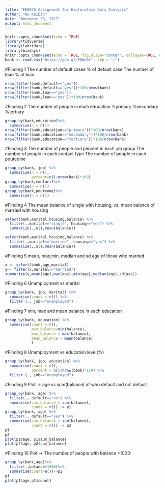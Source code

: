 ---
title: "FE8828 Assignment for Exploratory Data Analysis"
author: "Wu Kaibin"
date: "November 28, 2017"
output: html_document
---

```{r setup, include=FALSE}
knitr::opts_chunk$set(echo = TRUE)
library(tidyverse)
library(lubridate)
library(bizdays)
knitr::opts_chunk$set(echo = TRUE, fig.align="center", collapse=TRUE, cache=TRUE)
bank <- read.csv("https://goo.gl/PBQnBt", sep = ";")
```

#Finding 1
The number of default cases 
% of default case
The number of loan
% of loan

```{r finding1, echo=TRUE}
nrow(filter(bank,default=="yes")) 
nrow(filter(bank,default=="yes"))*100/nrow(bank)
nrow(filter(bank,loan=="yes"))
nrow(filter(bank,loan=="yes"))*100/nrow(bank)
```

#Finding 2
The number of people in each education 
%primary
%secondary
%tertiary

```{r finding2, echo=TRUE}
group_by(bank,education)%>% 
  summarise(n = n())
nrow(filter(bank,education=="primary"))*100/nrow(bank)
nrow(filter(bank,education=="secondary"))*100/nrow(bank)
nrow(filter(bank,education=="tertiary"))*100/nrow(bank)
```

#Finding 3
The number of people and percent in each job group
The number of people in each contact type
The number of people in each poutcome
```{r finding3, echo=TRUE}
group_by(bank, job) %>% 
  summarise(n = n(),
            percent=n()/nrow(bank)*100)
group_by(bank,contact)%>% 
  summarise(n = n())
group_by(bank,poutcome)%>% 
  summarise(n = n())
```

#Finding 4
The mean balance of single with housing, vs. mean balance of married with housing

```{r finding4, echo=TRUE}
select(bank,marital,housing,balance) %>%
  filter(.,marital=="single", housing=="yes") %>%
  summarize(.,n(),mean(balance))

select(bank,marital,housing,balance) %>%
  filter(.,marital=="married", housing=="yes") %>%
  summarize(.,n(),mean(balance)) 
```

#Finding 5
mean, max,min, median and sd age of those who married


```{r finding5,echo=TRUE}
x <- select(bank,age,marital)
y<- filter(x,marital=="married")
summarize(y,mean(age),max(age),min(age),median(age),sd(age))

```

#Finding 6
Unemployment vs marital


```{r finding6,echo=TRUE}
group_by(bank, job, marital) %>%
  summarise(count = n()) %>%
  filter (., job=="unemployed")
```


#Finding 7
min, max and mean balance in each education

```{r finding7, echo=TRUE}
group_by(bank, education) %>%
  summarise(count = n(),
            min_balance=min(balance),
            max_balance = max(balance),
            mean_balance = mean(balance)
            )
```

#Finding 8
Unemployment vs education level(%)

```{r finding8, echo=TRUE}
group_by(bank, job, education) %>%
  summarise(count = n(),
            percent = n()/nrow(bank)*100) %>%
  filter (., job=="unemployed")
```

#Finding 9
Plot -> age vs sum(balance) of who default and not default

```{r finding9, echo=TRUE}
group_by(bank, age) %>%
  filter(., default=="no") %>%
  summarise(sum_balance = sum(balance),
            count = n()) -> p1
group_by(bank, age) %>%
  filter(., default=="yes") %>%
  summarise(sum_balance = sum(balance),
            count = n()) -> p2
p1
p2
plot(p1$age, p1$sum_balance)
plot(p2$age, p2$sum_balance)

```

#Finding 10
Plot -> The number of people with balance >1000:

```{r finding10, echo=TRUE}
group_by(bank,age)%>%
  filter(.,balance>1000)%>%
  summarise(count=n())->p1
p1
plot(p1$age,p1$count)

```
